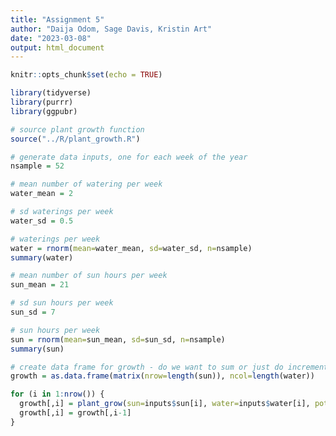 ```yaml
---
title: "Assignment 5"
author: "Daija Odom, Sage Davis, Kristin Art"
date: "2023-03-08"
output: html_document
---
```


```r
knitr::opts_chunk$set(echo = TRUE)

library(tidyverse)
library(purrr)
library(ggpubr)
```

```r
# source plant growth function
source("../R/plant_growth.R")
```


```r
# generate data inputs, one for each week of the year
nsample = 52

# mean number of watering per week
water_mean = 2

# sd waterings per week
water_sd = 0.5

# waterings per week
water = rnorm(mean=water_mean, sd=water_sd, n=nsample)
summary(water)

# mean number of sun hours per week
sun_mean = 21

# sd sun hours per week
sun_sd = 7

# sun hours per week
sun = rnorm(mean=sun_mean, sd=sun_sd, n=nsample)
summary(sun)

```

```r
# create data frame for growth - do we want to sum or just do incremental growth
growth = as.data.frame(matrix(nrow=length(sun)), ncol=length(water))
```


```r

for (i in 1:nrow()) {
  growth[,i] = plant_grow(sun=inputs$sun[i], water=inputs$water[i], pot=1)
  growth[,i] = growth[,i-1]
}

```

